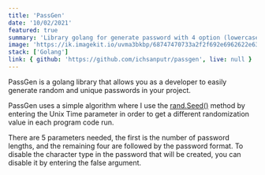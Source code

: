 ```yaml
---
title: 'PassGen'
date: '10/02/2021'
featured: true
summary: 'Library golang for generate password with 4 option (lowercase, uppercase, symbol, and number)'
image: 'https://ik.imagekit.io/uvma3bkbp/68747470733a2f2f692e6962622e636f2f6d306b484376742f7061737367656e2e706e67_pa-G8D08S.png?ik-sdk-version=javascript-1.4.3'
stack: ['Golang']
link: { github: 'https://github.com/ichsanputr/passgen', live: null }
---
```


PassGen is a golang library that allows you as a developer to easily generate random and unique passwords in your project.

PassGen uses a simple algorithm where I use the [rand.Seed()](https://pkg.go.dev/math/rand#Seed) method by entering the Unix Time parameter in order to get a different randomization value in each program code run.

There are 5 parameters needed, the first is the number of password lengths, and the remaining four are followed by the password format. To disable the character type in the password that will be created, you can disable it by entering the false argument.
